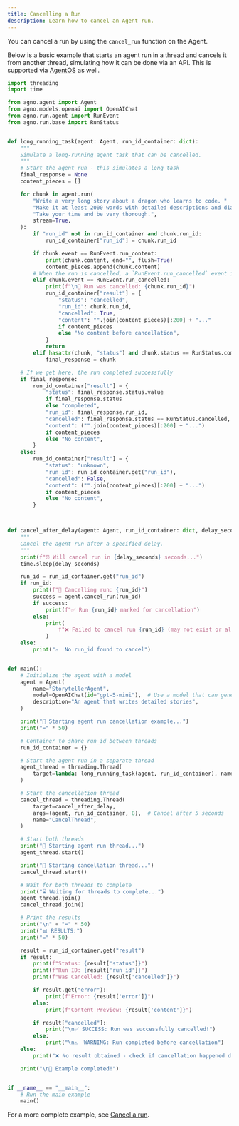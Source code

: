 ```yaml
---
title: Cancelling a Run
description: Learn how to cancel an Agent run.
---
```



You can cancel a run by using the `cancel_run` function on the Agent.

Below is a basic example that starts an agent run in a thread and cancels it from another thread, simulating how it can be done via an API. This is supported via [AgentOS](/agent-os/introduction) as well.

```python
import threading
import time

from agno.agent import Agent
from agno.models.openai import OpenAIChat
from agno.run.agent import RunEvent
from agno.run.base import RunStatus


def long_running_task(agent: Agent, run_id_container: dict):
    """
    Simulate a long-running agent task that can be cancelled.
    """
    # Start the agent run - this simulates a long task
    final_response = None
    content_pieces = []

    for chunk in agent.run(
        "Write a very long story about a dragon who learns to code. "
        "Make it at least 2000 words with detailed descriptions and dialogue. "
        "Take your time and be very thorough.",
        stream=True,
    ):
        if "run_id" not in run_id_container and chunk.run_id:
            run_id_container["run_id"] = chunk.run_id

        if chunk.event == RunEvent.run_content:
            print(chunk.content, end="", flush=True)
            content_pieces.append(chunk.content)
        # When the run is cancelled, a `RunEvent.run_cancelled` event is emitted
        elif chunk.event == RunEvent.run_cancelled:
            print(f"\n🚫 Run was cancelled: {chunk.run_id}")
            run_id_container["result"] = {
                "status": "cancelled",
                "run_id": chunk.run_id,
                "cancelled": True,
                "content": "".join(content_pieces)[:200] + "..."
                if content_pieces
                else "No content before cancellation",
            }
            return
        elif hasattr(chunk, "status") and chunk.status == RunStatus.completed:
            final_response = chunk

    # If we get here, the run completed successfully
    if final_response:
        run_id_container["result"] = {
            "status": final_response.status.value
            if final_response.status
            else "completed",
            "run_id": final_response.run_id,
            "cancelled": final_response.status == RunStatus.cancelled,
            "content": ("".join(content_pieces)[:200] + "...")
            if content_pieces
            else "No content",
        }
    else:
        run_id_container["result"] = {
            "status": "unknown",
            "run_id": run_id_container.get("run_id"),
            "cancelled": False,
            "content": ("".join(content_pieces)[:200] + "...")
            if content_pieces
            else "No content",
        }



def cancel_after_delay(agent: Agent, run_id_container: dict, delay_seconds: int = 3):
    """
    Cancel the agent run after a specified delay.
    """
    print(f"⏰ Will cancel run in {delay_seconds} seconds...")
    time.sleep(delay_seconds)

    run_id = run_id_container.get("run_id")
    if run_id:
        print(f"🚫 Cancelling run: {run_id}")
        success = agent.cancel_run(run_id)
        if success:
            print(f"✅ Run {run_id} marked for cancellation")
        else:
            print(
                f"❌ Failed to cancel run {run_id} (may not exist or already completed)"
            )
    else:
        print("⚠️  No run_id found to cancel")


def main():
    # Initialize the agent with a model
    agent = Agent(
        name="StorytellerAgent",
        model=OpenAIChat(id="gpt-5-mini"),  # Use a model that can generate long responses
        description="An agent that writes detailed stories",
    )

    print("🚀 Starting agent run cancellation example...")
    print("=" * 50)

    # Container to share run_id between threads
    run_id_container = {}

    # Start the agent run in a separate thread
    agent_thread = threading.Thread(
        target=lambda: long_running_task(agent, run_id_container), name="AgentRunThread"
    )

    # Start the cancellation thread
    cancel_thread = threading.Thread(
        target=cancel_after_delay,
        args=(agent, run_id_container, 8),  # Cancel after 5 seconds
        name="CancelThread",
    )

    # Start both threads
    print("🏃 Starting agent run thread...")
    agent_thread.start()

    print("🏃 Starting cancellation thread...")
    cancel_thread.start()

    # Wait for both threads to complete
    print("⌛ Waiting for threads to complete...")
    agent_thread.join()
    cancel_thread.join()

    # Print the results
    print("\n" + "=" * 50)
    print("📊 RESULTS:")
    print("=" * 50)

    result = run_id_container.get("result")
    if result:
        print(f"Status: {result['status']}")
        print(f"Run ID: {result['run_id']}")
        print(f"Was Cancelled: {result['cancelled']}")

        if result.get("error"):
            print(f"Error: {result['error']}")
        else:
            print(f"Content Preview: {result['content']}")

        if result["cancelled"]:
            print("\n✅ SUCCESS: Run was successfully cancelled!")
        else:
            print("\n⚠️  WARNING: Run completed before cancellation")
    else:
        print("❌ No result obtained - check if cancellation happened during streaming")

    print("\n🏁 Example completed!")


if __name__ == "__main__":
    # Run the main example
    main()
```

For a more complete example, see [Cancel a run](https://github.com/agno-agi/agno/tree/main/cookbook/agents/other/cancel_a_run.py).
